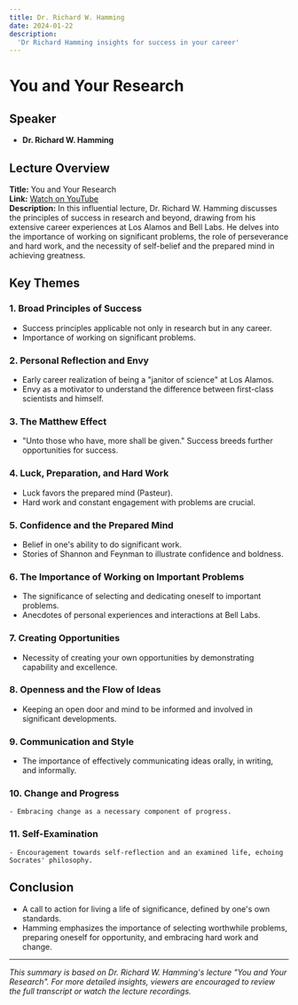 ```yaml
---
title: Dr. Richard W. Hamming
date: 2024-01-22
description:
  'Dr Richard Hamming insights for success in your career'
---
```


# You and Your Research

## Speaker
- **Dr. Richard W. Hamming**

## Lecture Overview
**Title:** You and Your Research  
**Link:** [Watch on YouTube](https://www.youtube.com/watch?v=a1zDuOPkMSw)  
**Description:** In this influential lecture, Dr. Richard W. Hamming discusses the principles of success in research and beyond, drawing from his extensive career experiences at Los Alamos and Bell Labs. He delves into the importance of working on significant problems, the role of perseverance and hard work, and the necessity of self-belief and the prepared mind in achieving greatness.

## Key Themes
### 1. **Broad Principles of Success**
   - Success principles applicable not only in research but in any career.
   - Importance of working on significant problems.

### 2. **Personal Reflection and Envy**
   - Early career realization of being a "janitor of science" at Los Alamos.
   - Envy as a motivator to understand the difference between first-class scientists and himself.

### 3. **The Matthew Effect**
   - "Unto those who have, more shall be given." Success breeds further opportunities for success.

### 4. **Luck, Preparation, and Hard Work**
   - Luck favors the prepared mind (Pasteur).
   - Hard work and constant engagement with problems are crucial.

### 5. **Confidence and the Prepared Mind**
   - Belief in one's ability to do significant work.
   - Stories of Shannon and Feynman to illustrate confidence and boldness.

### 6. **The Importance of Working on Important Problems**
   - The significance of selecting and dedicating oneself to important problems.
   - Anecdotes of personal experiences and interactions at Bell Labs.

### 7. **Creating Opportunities**
   - Necessity of creating your own opportunities by demonstrating capability and excellence.

### 8. **Openness and the Flow of Ideas**
   - Keeping an open door and mind to be informed and involved in significant developments.

### 9. **Communication and Style**
   - The importance of effectively communicating ideas orally, in writing, and informally.

### 10. **Change and Progress**
    - Embracing change as a necessary component of progress.

### 11. **Self-Examination**
    - Encouragement towards self-reflection and an examined life, echoing Socrates' philosophy.

## Conclusion
- A call to action for living a life of significance, defined by one's own standards.
- Hamming emphasizes the importance of selecting worthwhile problems, preparing oneself for opportunity, and embracing hard work and change.

---

*This summary is based on Dr. Richard W. Hamming's lecture "You and Your Research". For more detailed insights, viewers are encouraged to review the full transcript or watch the lecture recordings.*